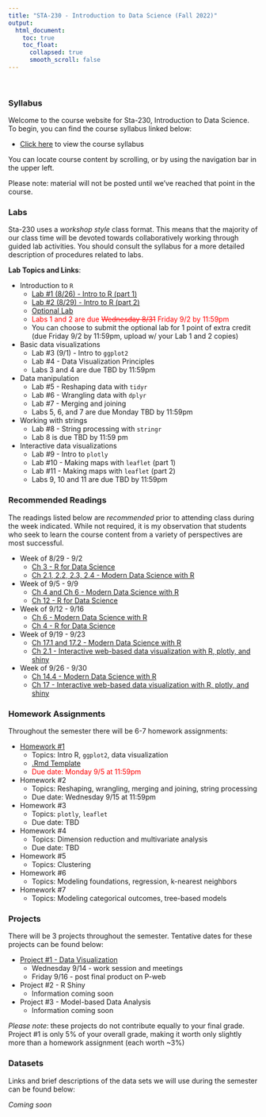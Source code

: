 ```yaml
---
title: "STA-230 - Introduction to Data Science (Fall 2022)"
output:
  html_document:
    toc: true
    toc_float:
      collapsed: true
      smooth_scroll: false
---
```


$~$

### Syllabus

Welcome to the course website for Sta-230, Introduction to Data Science. To begin, you can find the course syllabus linked below:

- [Click here](syllabus230f22.html) to view the course syllabus

You can locate course content by scrolling, or by using the navigation bar in the upper left.  

Please note: material will not be posted until we've reached that point in the course.

### Labs

Sta-230 uses a *workshop style* class format. This means that the majority of our class time will be devoted towards collaboratively working through guided lab activities. You should consult the syllabus for a more detailed description of procedures related to labs.

**Lab Topics and Links**:

- Introduction to `R`
    - [Lab #1 (8/26) - Intro to R (part 1)](s230f22/day1.html)
    - [Lab #2 (8/29) - Intro to R (part 2)](s230f22/intro2.html)
    - [Optional Lab](s230f22/intro_stat.html)
    - <span style="color: red;"> Labs 1 and 2 are due ~~Wednesday 8/31~~ Friday 9/2 by 11:59pm \span
    - You can choose to submit the optional lab for 1 point of extra credit (due Friday 9/2 by 11:59pm, upload w/ your Lab 1 and 2 copies)
- Basic data visualizations
    - Lab #3 (9/1) - Intro to `ggplot2`
    - Lab #4 - Data Visualization Principles
    - Labs 3 and 4 are due TBD by 11:59pm
- Data manipulation
    - Lab #5 - Reshaping data with `tidyr`
    - Lab #6 - Wrangling data with `dplyr`
    - Lab #7 - Merging and joining
    - Labs 5, 6, and 7 are due Monday TBD by 11:59pm
- Working with strings
    - Lab #8 - String processing with `stringr`
    - Lab 8 is due TBD by 11:59 pm
- Interactive data visualizations
    - Lab #9 - Intro to `plotly`
    - Lab #10 - Making maps with `leaflet` (part 1)
    - Lab #11 - Making maps with `leaflet` (part 2)
    - Labs 9, 10 and 11 are due TBD by 11:59pm

### Recommended Readings

The readings listed below are *recommended* prior to attending class during the week indicated. While not required, it is my observation that students who seek to learn the course content from a variety of perspectives are most successful.

- Week of 8/29 - 9/2 
    - [Ch 3 - R for Data Science](https://r4ds.had.co.nz/data-visualisation.html)
    - [Ch 2.1, 2.2, 2.3, 2.4 - Modern Data Science with R](https://mdsr-book.github.io/mdsr2e/ch-vizI.html)
- Week of 9/5 - 9/9
    - [Ch 4 and Ch 6 - Modern Data Science with R](https://mdsr-book.github.io/mdsr2e/ch-dataI.html)
    - [Ch 12 - R for Data Science](https://r4ds.had.co.nz/tidy-data.html)
- Week of 9/12 - 9/16
    - [Ch 6 - Modern Data Science with R](https://mdsr-book.github.io/mdsr2e/ch-join.html)
    - [Ch 4 - R for Data Science](https://r4ds.had.co.nz/strings.html)
- Week of 9/19 - 9/23
    - [Ch 17.1 and 17.2 - Modern Data Science with R](https://mdsr-book.github.io/mdsr2e/ch-spatial.html#motivation-whats-so-great-about-geospatial-data)
    - [Ch 2.1 - Interactive web-based data visualization with R, plotly, and shiny](https://plotly-r.com/overview.html#intro-plotly)
- Week of 9/26 - 9/30
    - [Ch 14.4 - Modern Data Science with R](https://mdsr-book.github.io/mdsr2e/ch-vizIII.html#sec:shiny)
    - [Ch 17 - Interactive web-based data visualization with R, plotly, and shiny](https://plotly-r.com/linking-views-with-shiny.html)

### Homework Assignments

Throughout the semester there will be 6-7 homework assignments:

- [Homework #1](s230f22/hw1.html) 
    - Topics: Intro R, `ggplot2`, data visualization
    - [.Rmd Template](s230f22/hw1.zip)
    - <span style="color: red;"> Due date: Monday 9/5 at 11:59pm \span
- Homework #2
    - Topics: Reshaping, wrangling, merging and joining, string processing
    - Due date: Wednesday 9/15 at 11:59pm
- Homework #3
    - Topics: `plotly`, `leaflet`
    - Due date: TBD
- Homework #4
    - Topics: Dimension reduction and multivariate analysis
    - Due date: TBD
- Homework #5
    - Topics: Clustering 
- Homework #6
    - Topics: Modeling foundations, regression, k-nearest neighbors
- Homework #7
    - Topics: Modeling categorical outcomes, tree-based models

    
### Projects

There will be 3 projects throughout the semester. Tentative dates for these projects can be found below:

- [Project #1 - Data Visualization](s230f22/project1.html)
    - Wednesday 9/14 - work session and meetings
    - Friday 9/16 - post final product on P-web
- Project #2 - R Shiny
    - Information coming soon
- Project #3 - Model-based Data Analysis
    - Information coming soon

*Please note*: these projects do not contribute equally to your final grade. Project #1 is only 5% of your overall grade, making it worth only slightly more than a homework assignment (each worth ~3%)

### Datasets

Links and brief descriptions of the data sets we will use during the semester can be found below:

*Coming soon*